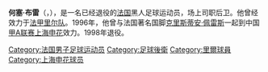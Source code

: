 '''何塞·布雷'''（{{lang|fr|'''José Bray'''}}，{{bd|1964年|12月23日|||B}}），是一名已经退役的[[法国|法国]]黑人足球运动员，场上司职后卫。他曾经效力于[[法国足球甲级联赛|法甲]][[里尔足球俱乐部|里尔队]]。1996年，他曾与法国著名国脚[[克里斯蒂安·佩雷斯|克里斯蒂安·佩雷斯]]一起到中国[[甲A联赛|甲A联赛]][[上海申花|上海申花]]效力。1998年退役。

{{DEFAULTSORT:BRAY, Jose}}
[[Category:法国男子足球运动员|Category:法国男子足球运动员]]
[[Category:足球後衛|Category:足球後衛]]
[[Category:里爾球員|Category:里爾球員]]
[[Category:上海申花球员|Category:上海申花球员]]


{{Soccer-player-stub}}